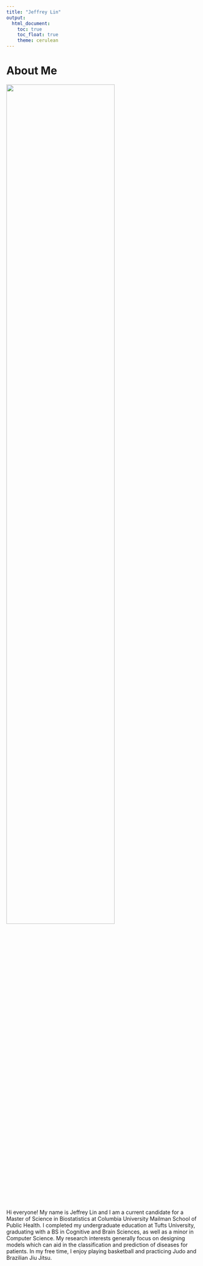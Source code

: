 ```yaml
---
title: "Jeffrey Lin"
output: 
  html_document:
    toc: true
    toc_float: true
    theme: cerulean
---
```


# About Me


<img src="Images/Profile_Pic.jpg" style="width:75%;">


Hi everyone! My name is Jeffrey Lin and I am a current candidate for a Master 
of Science in Biostatistics at Columbia University Mailman School of Public 
Health. I completed my undergraduate education at Tufts University, graduating 
with a BS in Cognitive and Brain Sciences, as well as a minor in Computer 
Science. My research interests generally focus on designing models which 
can aid in the classification and prediction of diseases for patients. In 
my free time, I enjoy playing basketball and practicing Judo and Brazilian 
Jiu Jitsu. 

